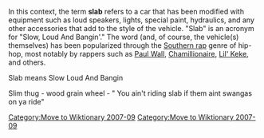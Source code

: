 [[Category:Move to Wiktionary 2007-09]]
In this context, the term '''slab''' refers to a car that has been modified with equipment such as loud speakers, lights, special paint, hydraulics, and any other accessories that add to the style of the vehicle. "Slab" is an acronym for "Slow, Loud And Bangin'." The word (and, of course, the vehicle(s) themselves) has been popularized through the [[Southern rap]] genre of hip-hop, most notably by rappers  such as [[Paul Wall]], [[Chamillionaire]], [[Lil' Keke]], and others. 

Slab means Slow Loud And Bangin

Slim thug - wood grain wheel - " You ain't riding slab if them aint swangas on ya ride"

{{vehicle-stub}}
[[Category:Move to Wiktionary 2007-09]]